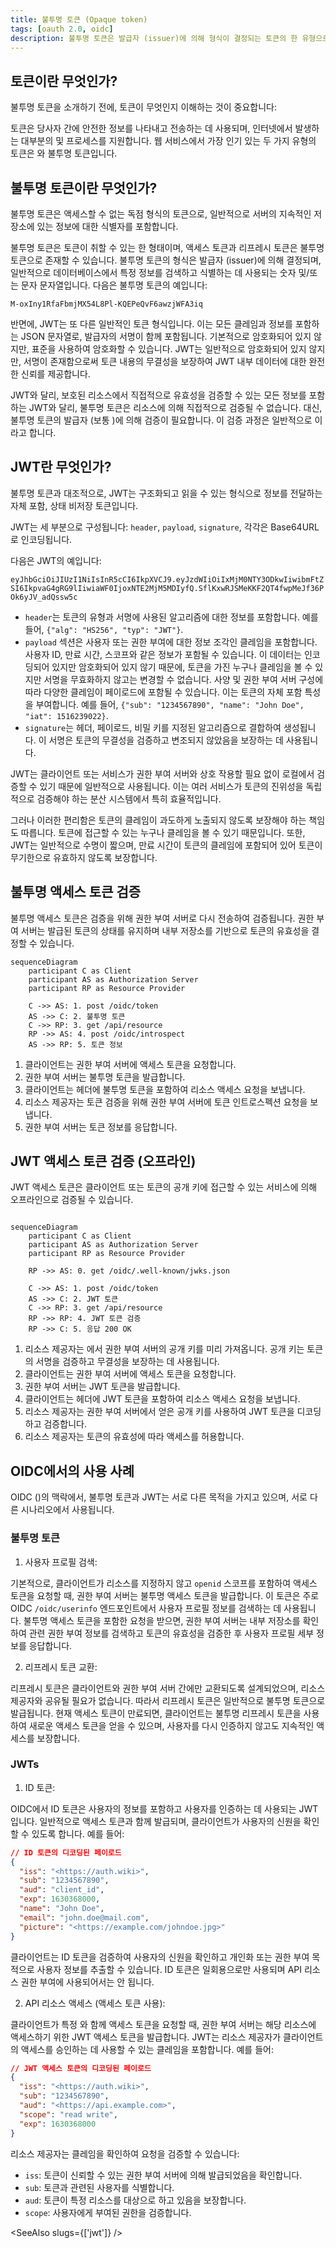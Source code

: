 ```yaml
---
title: 불투명 토큰 (Opaque token)
tags: [oauth 2.0, oidc]
description: 불투명 토큰은 발급자 (issuer)에 의해 형식이 결정되는 토큰의 한 유형으로, 일반적으로 문자나 숫자의 문자열로 나타나며, 직접적인 유효성 검증에 필요한 모든 정보를 포함하기보다는 발급자에 의해 검증이 필요합니다.
---
```


## 토큰이란 무엇인가?

불투명 토큰을 소개하기 전에, 토큰이 무엇인지 이해하는 것이 중요합니다:

토큰은 당사자 간에 안전한 정보를 나타내고 전송하는 데 사용되며, 인터넷에서 발생하는 대부분의 <Ref slug="authentication" /> 및 <Ref slug="authorization" /> 프로세스를 지원합니다. 웹 서비스에서 가장 인기 있는 두 가지 유형의 토큰은 <Ref slug="jwt" />와 불투명 토큰입니다.

## 불투명 토큰이란 무엇인가?

불투명 토큰은 액세스할 수 없는 독점 형식의 토큰으로, 일반적으로 서버의 지속적인 저장소에 있는 정보에 대한 식별자를 포함합니다.

불투명 토큰은 토큰이 취할 수 있는 한 형태이며, <Ref slug="access-token">액세스 토큰</Ref>과 <Ref slug="refresh-token">리프레시 토큰</Ref>은 불투명 토큰으로 존재할 수 있습니다. 불투명 토큰의 형식은 발급자 (issuer)에 의해 결정되며, 일반적으로 데이터베이스에서 특정 정보를 검색하고 식별하는 데 사용되는 숫자 및/또는 문자 문자열입니다. 다음은 불투명 토큰의 예입니다:

```
M-oxIny1RfaFbmjMX54L8Pl-KQEPeQvF6awzjWFA3iq
```

반면에, JWT는 또 다른 일반적인 토큰 형식입니다. 이는 모든 클레임과 정보를 포함하는 JSON 문자열로, 발급자의 서명이 함께 포함됩니다. 기본적으로 암호화되어 있지 않지만, <Ref slug="jwe" /> 표준을 사용하여 암호화할 수 있습니다. JWT는 일반적으로 암호화되어 있지 않지만, 서명이 존재함으로써 토큰 내용의 무결성을 보장하여 JWT 내부 데이터에 대한 완전한 신뢰를 제공합니다.

JWT와 달리, 보호된 리소스에서 직접적으로 유효성을 검증할 수 있는 모든 정보를 포함하는 JWT와 달리, 불투명 토큰은 리소스에 의해 직접적으로 검증될 수 없습니다. 대신, 불투명 토큰의 발급자 (보통 <Ref slug="authorization-server" />)에 의해 검증이 필요합니다. 이 검증 과정은 일반적으로 <Ref slug="token-introspection" />이라고 합니다.

## JWT란 무엇인가?

불투명 토큰과 대조적으로, JWT는 구조화되고 읽을 수 있는 형식으로 정보를 전달하는 자체 포함, 상태 비저장 토큰입니다.

JWT는 세 부분으로 구성됩니다: `header`, `payload`, `signature`, 각각은 Base64URL로 인코딩됩니다.

다음은 JWT의 예입니다:

`eyJhbGciOiJIUzI1NiIsInR5cCI6IkpXVCJ9.eyJzdWIiOiIxMjM0NTY3ODkwIiwibmFtZSI6IkpvaG4gRG9lIiwiaWF0IjoxNTE2MjM5MDIyfQ.SflKxwRJSMeKKF2QT4fwpMeJf36POk6yJV_adQssw5c`

- `header`는 토큰의 유형과 서명에 사용된 알고리즘에 대한 정보를 포함합니다. 예를 들어, `{"alg": "HS256", "typ": "JWT"}`.
- `payload` 섹션은 사용자 또는 권한 부여에 대한 정보 조각인 클레임을 포함합니다. 사용자 ID, 만료 시간, 스코프와 같은 정보가 포함될 수 있습니다. 이 데이터는 인코딩되어 있지만 암호화되어 있지 않기 때문에, 토큰을 가진 누구나 클레임을 볼 수 있지만 서명을 무효화하지 않고는 변경할 수 없습니다. 사양 및 권한 부여 서버 구성에 따라 다양한 클레임이 페이로드에 포함될 수 있습니다. 이는 토큰의 자체 포함 특성을 부여합니다. 예를 들어, `{"sub": "1234567890", "name": "John Doe", "iat": 1516239022}`.
- `signature`는 헤더, 페이로드, 비밀 키를 지정된 알고리즘으로 결합하여 생성됩니다. 이 서명은 토큰의 무결성을 검증하고 변조되지 않았음을 보장하는 데 사용됩니다.

JWT는 클라이언트 또는 서비스가 권한 부여 서버와 상호 작용할 필요 없이 로컬에서 검증할 수 있기 때문에 일반적으로 사용됩니다. 이는 여러 서비스가 토큰의 진위성을 독립적으로 검증해야 하는 분산 시스템에서 특히 효율적입니다.

그러나 이러한 편리함은 토큰의 클레임이 과도하게 노출되지 않도록 보장해야 하는 책임도 따릅니다. 토큰에 접근할 수 있는 누구나 클레임을 볼 수 있기 때문입니다. 또한, JWT는 일반적으로 수명이 짧으며, 만료 시간이 토큰의 클레임에 포함되어 있어 토큰이 무기한으로 유효하지 않도록 보장합니다.

## 불투명 액세스 토큰 검증

불투명 액세스 토큰은 검증을 위해 권한 부여 서버로 다시 전송하여 검증됩니다. 권한 부여 서버는 발급된 토큰의 상태를 유지하며 내부 저장소를 기반으로 토큰의 유효성을 결정할 수 있습니다.

```mermaid
sequenceDiagram
    participant C as Client
    participant AS as Authorization Server
    participant RP as Resource Provider

    C ->> AS: 1. post /oidc/token
    AS ->> C: 2. 불투명 토큰
    C ->> RP: 3. get /api/resource
    RP ->> AS: 4. post /oidc/introspect
    AS ->> RP: 5. 토큰 정보

```

1. 클라이언트는 권한 부여 서버에 액세스 토큰을 요청합니다.
2. 권한 부여 서버는 불투명 토큰을 발급합니다.
3. 클라이언트는 헤더에 불투명 토큰을 포함하여 리소스 액세스 요청을 보냅니다.
4. 리소스 제공자는 토큰 검증을 위해 권한 부여 서버에 토큰 인트로스펙션 요청을 보냅니다.
5. 권한 부여 서버는 토큰 정보를 응답합니다.

## JWT 액세스 토큰 검증 (오프라인)

JWT 액세스 토큰은 클라이언트 또는 토큰의 공개 키에 접근할 수 있는 서비스에 의해 오프라인으로 검증될 수 있습니다.

```mermaid

sequenceDiagram
    participant C as Client
    participant AS as Authorization Server
    participant RP as Resource Provider

    RP ->> AS: 0. get /oidc/.well-known/jwks.json

    C ->> AS: 1. post /oidc/token
    AS ->> C: 2. JWT 토큰
    C ->> RP: 3. get /api/resource
    RP ->> RP: 4. JWT 토큰 검증
    RP ->> C: 5. 응답 200 OK

```

1. 리소스 제공자는 <Ref slug="openid-connect-discovery" />에서 권한 부여 서버의 공개 키를 미리 가져옵니다. 공개 키는 토큰의 서명을 검증하고 무결성을 보장하는 데 사용됩니다.
2. 클라이언트는 권한 부여 서버에 액세스 토큰을 요청합니다.
3. 권한 부여 서버는 JWT 토큰을 발급합니다.
4. 클라이언트는 헤더에 JWT 토큰을 포함하여 리소스 액세스 요청을 보냅니다.
5. 리소스 제공자는 권한 부여 서버에서 얻은 공개 키를 사용하여 JWT 토큰을 디코딩하고 검증합니다.
6. 리소스 제공자는 토큰의 유효성에 따라 액세스를 허용합니다.

## OIDC에서의 사용 사례

OIDC (<Ref slug="openid-connect" />)의 맥락에서, 불투명 토큰과 JWT는 서로 다른 목적을 가지고 있으며, 서로 다른 시나리오에서 사용됩니다.

### 불투명 토큰

1. 사용자 프로필 검색:

기본적으로, 클라이언트가 리소스를 지정하지 않고 `openid` 스코프를 포함하여 액세스 토큰을 요청할 때, 권한 부여 서버는 불투명 액세스 토큰을 발급합니다. 이 토큰은 주로 OIDC `/oidc/userinfo` 엔드포인트에서 사용자 프로필 정보를 검색하는 데 사용됩니다. 불투명 액세스 토큰을 포함한 요청을 받으면, 권한 부여 서버는 내부 저장소를 확인하여 관련 권한 부여 정보를 검색하고 토큰의 유효성을 검증한 후 사용자 프로필 세부 정보를 응답합니다.

2. 리프레시 토큰 교환:

리프레시 토큰은 클라이언트와 권한 부여 서버 간에만 교환되도록 설계되었으며, 리소스 제공자와 공유될 필요가 없습니다. 따라서 리프레시 토큰은 일반적으로 불투명 토큰으로 발급됩니다. 현재 액세스 토큰이 만료되면, 클라이언트는 불투명 리프레시 토큰을 사용하여 새로운 액세스 토큰을 얻을 수 있으며, 사용자를 다시 인증하지 않고도 지속적인 액세스를 보장합니다.

### JWTs

1. ID 토큰:

OIDC에서 ID 토큰은 사용자의 정보를 포함하고 사용자를 인증하는 데 사용되는 JWT입니다. 일반적으로 액세스 토큰과 함께 발급되며, 클라이언트가 사용자의 신원을 확인할 수 있도록 합니다. 예를 들어:

```json
// ID 토큰의 디코딩된 페이로드
{
  "iss": "<https://auth.wiki>",
  "sub": "1234567890",
  "aud": "client_id",
  "exp": 1630368000,
  "name": "John Doe",
  "email": "john.doe@mail.com",
  "picture": "<https://example.com/johndoe.jpg>"
}

```

클라이언트는 ID 토큰을 검증하여 사용자의 신원을 확인하고 개인화 또는 권한 부여 목적으로 사용자 정보를 추출할 수 있습니다. ID 토큰은 일회용으로만 사용되며 API 리소스 권한 부여에 사용되어서는 안 됩니다.

2. API 리소스 액세스 (액세스 토큰 사용):

클라이언트가 특정 <Ref slug="resource-indicator" />와 함께 액세스 토큰을 요청할 때, 권한 부여 서버는 해당 리소스에 액세스하기 위한 JWT 액세스 토큰을 발급합니다. JWT는 리소스 제공자가 클라이언트의 액세스를 승인하는 데 사용할 수 있는 클레임을 포함합니다. 예를 들어:

```json
// JWT 액세스 토큰의 디코딩된 페이로드
{
  "iss": "<https://auth.wiki>",
  "sub": "1234567890",
  "aud": "<https://api.example.com>",
  "scope": "read write",
  "exp": 1630368000
}

```

리소스 제공자는 클레임을 확인하여 요청을 검증할 수 있습니다:

- `iss`: 토큰이 신뢰할 수 있는 권한 부여 서버에 의해 발급되었음을 확인합니다.
- `sub`: 토큰과 관련된 사용자를 식별합니다.
- `aud`: 토큰이 특정 리소스를 대상으로 하고 있음을 보장합니다.
- `scope`: 사용자에게 부여된 권한을 검증합니다.

<SeeAlso slugs={['jwt']} />